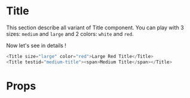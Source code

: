 
<Meta title="Atoms|Title" component={Title} />

# Title

This section describe all variant of Title component. You can play with 3 sizes: `medium` and `large` and 2 colors: `white` and `red`.

<div style={{ display: 'flex', flexDirection: 'row', justifyContent: 'space-between', flexWrap: 'wrap', width: 'auto', background: 'black' }}>
    <Medium />
    <MediumRed />
    <Large />
    <LargeRed />

</div>

Now let's see in details !

```javascript
<Title size="large" color="red">Large Red Title</Title>
<Title testid="medium-title"><span>Medium Title</span></Title>
```

# Props

<Props of={Title} />